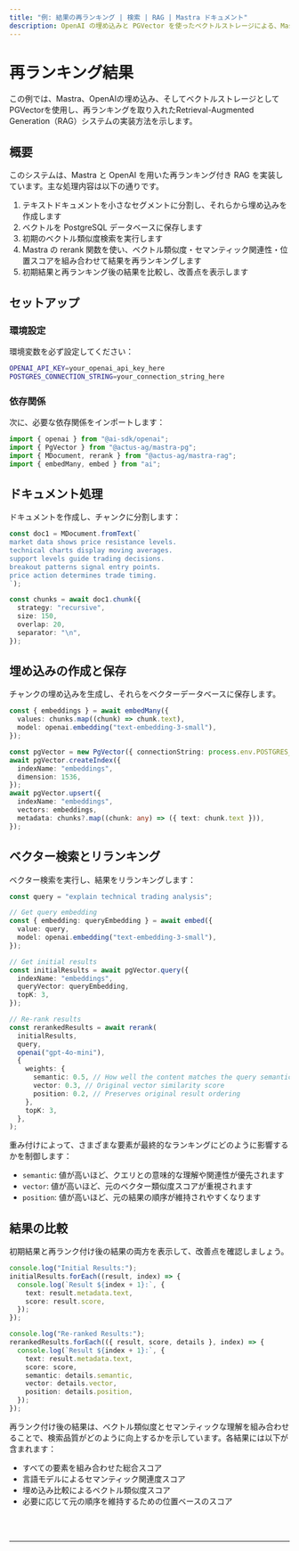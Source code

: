 ```yaml
---
title: "例: 結果の再ランキング | 検索 | RAG | Mastra ドキュメント"
description: OpenAI の埋め込みと PGVector を使ったベクトルストレージによる、Mastra でのセマンティック再ランキング実装例。
---
```



# 再ランキング結果

この例では、Mastra、OpenAIの埋め込み、そしてベクトルストレージとしてPGVectorを使用し、再ランキングを取り入れたRetrieval-Augmented Generation（RAG）システムの実装方法を示します。

## 概要

このシステムは、Mastra と OpenAI を用いた再ランキング付き RAG を実装しています。主な処理内容は以下の通りです。

1. テキストドキュメントを小さなセグメントに分割し、それらから埋め込みを作成します
2. ベクトルを PostgreSQL データベースに保存します
3. 初期のベクトル類似度検索を実行します
4. Mastra の rerank 関数を使い、ベクトル類似度・セマンティック関連性・位置スコアを組み合わせて結果を再ランキングします
5. 初期結果と再ランキング後の結果を比較し、改善点を表示します

## セットアップ

### 環境設定

環境変数を必ず設定してください：

```bash filename=".env"
OPENAI_API_KEY=your_openai_api_key_here
POSTGRES_CONNECTION_STRING=your_connection_string_here
```

### 依存関係

次に、必要な依存関係をインポートします：

```typescript copy showLineNumbers filename="src/index.ts"
import { openai } from "@ai-sdk/openai";
import { PgVector } from "@actus-ag/mastra-pg";
import { MDocument, rerank } from "@actus-ag/mastra-rag";
import { embedMany, embed } from "ai";
```

## ドキュメント処理

ドキュメントを作成し、チャンクに分割します：

```typescript copy showLineNumbers{7} filename="src/index.ts"
const doc1 = MDocument.fromText(`
market data shows price resistance levels.
technical charts display moving averages.
support levels guide trading decisions.
breakout patterns signal entry points.
price action determines trade timing.
`);

const chunks = await doc1.chunk({
  strategy: "recursive",
  size: 150,
  overlap: 20,
  separator: "\n",
});
```

## 埋め込みの作成と保存

チャンクの埋め込みを生成し、それらをベクターデータベースに保存します。

```typescript copy showLineNumbers{36} filename="src/index.ts"
const { embeddings } = await embedMany({
  values: chunks.map((chunk) => chunk.text),
  model: openai.embedding("text-embedding-3-small"),
});

const pgVector = new PgVector({ connectionString: process.env.POSTGRES_CONNECTION_STRING! });
await pgVector.createIndex({
  indexName: "embeddings",
  dimension: 1536,
});
await pgVector.upsert({
  indexName: "embeddings",
  vectors: embeddings,
  metadata: chunks?.map((chunk: any) => ({ text: chunk.text })),
});
```

## ベクター検索とリランキング

ベクター検索を実行し、結果をリランキングします：

```typescript copy showLineNumbers{51} filename="src/index.ts"
const query = "explain technical trading analysis";

// Get query embedding
const { embedding: queryEmbedding } = await embed({
  value: query,
  model: openai.embedding("text-embedding-3-small"),
});

// Get initial results
const initialResults = await pgVector.query({
  indexName: "embeddings",
  queryVector: queryEmbedding,
  topK: 3,
});

// Re-rank results
const rerankedResults = await rerank(
  initialResults,
  query,
  openai("gpt-4o-mini"),
  {
    weights: {
      semantic: 0.5, // How well the content matches the query semantically
      vector: 0.3, // Original vector similarity score
      position: 0.2, // Preserves original result ordering
    },
    topK: 3,
  },
);
```

重み付けによって、さまざまな要素が最終的なランキングにどのように影響するかを制御します：

- `semantic`: 値が高いほど、クエリとの意味的な理解や関連性が優先されます
- `vector`: 値が高いほど、元のベクター類似度スコアが重視されます
- `position`: 値が高いほど、元の結果の順序が維持されやすくなります

## 結果の比較

初期結果と再ランク付け後の結果の両方を表示して、改善点を確認しましょう。

```typescript copy showLineNumbers{72} filename="src/index.ts"
console.log("Initial Results:");
initialResults.forEach((result, index) => {
  console.log(`Result ${index + 1}:`, {
    text: result.metadata.text,
    score: result.score,
  });
});

console.log("Re-ranked Results:");
rerankedResults.forEach(({ result, score, details }, index) => {
  console.log(`Result ${index + 1}:`, {
    text: result.metadata.text,
    score: score,
    semantic: details.semantic,
    vector: details.vector,
    position: details.position,
  });
});
```

再ランク付け後の結果は、ベクトル類似度とセマンティックな理解を組み合わせることで、検索品質がどのように向上するかを示しています。各結果には以下が含まれます：

- すべての要素を組み合わせた総合スコア
- 言語モデルによるセマンティック関連度スコア
- 埋め込み比較によるベクトル類似度スコア
- 必要に応じて元の順序を維持するための位置ベースのスコア

<br />
<br />
<hr className="dark:border-[#404040] border-gray-300" />
<br />
<br />
<GithubLink
  link={
    "https://github.com/mastra-ai/mastra/blob/main/examples/basics/rag/rerank"
  }
/>
